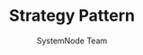---
guideId: DESIGN-PATTERNS-101
moduleId: DESIGN-PATTERNS-14
title: Strategy Pattern
description: Encapsulate algorithms inside interchangeable classes.
author: SystemNode Team
---
